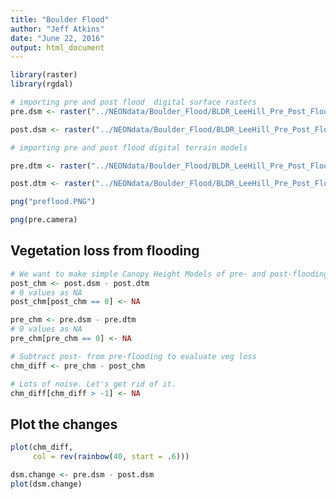 ```yaml
---
title: "Boulder Flood"
author: "Jeff Atkins"
date: "June 22, 2016"
output: html_document
---
```


```r
library(raster)
library(rgdal)
```


```r

# importing pre and post flood  digital surface rasters
pre.dsm <- raster("../NEONdata/Boulder_Flood/BLDR_LeeHill_Pre_Post_Flood/pre-flood/BLDR_pre_DSM/preDSM3.tif")

post.dsm <- raster("../NEONdata/Boulder_Flood/BLDR_LeeHill_Pre_Post_Flood/post-flood/postDSM/postDSM3.tif")

# importing pre and post flood digital terrain models

pre.dtm <- raster("../NEONdata/Boulder_Flood/BLDR_LeeHill_Pre_Post_Flood/pre-flood/BLDR_pre_DTM/preDTM3.tif")

post.dtm <- raster("../NEONdata/Boulder_Flood/BLDR_LeeHill_Pre_Post_Flood/post-flood/postDTM/postDTM3.tif")

png("preflood.PNG")

png(pre.camera)
```

## Vegetation loss from flooding
```r
# We want to make simple Canopy Height Models of pre- and post-flooding
post_chm <- post.dsm - post.dtm
# 0 values as NA
post_chm[post_chm == 0] <- NA

pre_chm <- pre.dsm - pre.dtm
# 0 values as NA
pre_chm[pre_chm == 0] <- NA

```

```r
# Subtract post- from pre-flooding to evaluate veg loss
chm_diff <- pre_chm - post_chm

# Lots of noise. Let's get rid of it.
chm_diff[chm_diff > -1] <- NA

```

## Plot the changes
```r
plot(chm_diff,
     col = rev(rainbow(40, start = .6)))
```

```r

dsm.change <- pre.dsm - post.dsm
plot(dsm.change)
```

